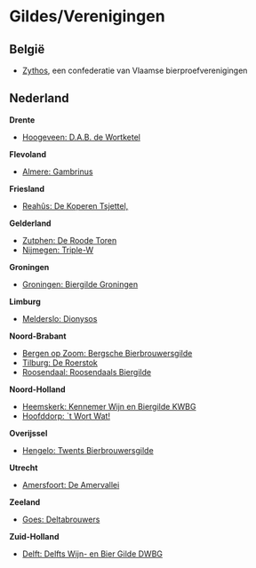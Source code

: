 # Gildes/Verenigingen {#app-gildes}

## België

-  [Zythos](https://www.zythos.be/), een confederatie van Vlaamse bierproefverenigingen

## Nederland

**Drente**

-  [Hoogeveen: D.A.B. de Wortketel](https://www.wortketel.nl/){target="_blank"}

**Flevoland**

-  [Almere: Gambrinus](http://biergildegambrinus.nl/){target="_blank"}

**Friesland**

-  [Reahûs: De Koperen Tsjettel, ](https://dekoperentsjettel.nl){target="_blank"}

**Gelderland**

-  [Zutphen: De Roode Toren](http://roodetoren.nl/){target="_blank"}
-  [Nijmegen: Triple-W](https://www.triple-w.org/){target="_blank"}

**Groningen**

-  [Groningen: Biergilde Groningen](http://biergildegroningen.nl/){target="_blank"}

**Limburg**

-  [Melderslo: Dionysos](https://www.gildedionysos.nl/){target="_blank"}

**Noord-Brabant**

-  [Bergen op Zoom: Bergsche Bierbrouwersgilde](https://www.bierbrouwersgilde.nl/){target="_blank"}
-  [Tilburg: De Roerstok](https://www.roerstok.nl/){target="_blank"}
-  [Roosendaal: Roosendaals Biergilde](http://www.roosendaalsbiergilde.nl/){target="_blank"}

**Noord-Holland**

-  [Heemskerk: Kennemer Wijn en Biergilde KWBG](http://www.kwbg.nl/){target="_blank"}
-  [Hoofddorp: `t Wort Wat!](https://www.twortwat.nl){target="_blank"}

**Overijssel**

- [Hengelo: Twents Bierbrouwersgilde](https://www.twents-bierbrouwersgilde.nl/){target="_blank"}

**Utrecht**

-  [Amersfoort: De Amervallei](https://amervallei.nl/){target="_blank"}

**Zeeland**

-  [Goes: Deltabrouwers](http://www.deltabrouwers.nl/){target="_blank"}

**Zuid-Holland**

-  [Delft: Delfts Wijn- en Bier Gilde DWBG](https://dwbg.nl/){target="_blank"}
